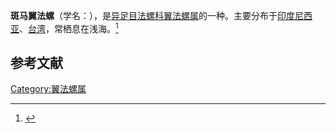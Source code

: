 {{Speciesbox
| name = 斑马翼法螺
| image = Gyrineum gyrinum 01.JPG
| image_width = 
| genus = Gyrineum
| species = gyrinum
| authority = (Linnaeus, 1758)
}}
'''斑马翼法螺'''（学名：''{{lang|la|Gyrineum gyrinum}}''），是[[异足目|异足目]][[法螺科|法螺科]][[翼法螺属|翼法螺属]]的一种。主要分布于[[印度尼西亚|印度尼西亚]]、[[台湾|台湾]]，常栖息在浅海。<ref>{{cite web|url=http://shell.sinica.edu.tw/chinese/shellbase_detail.php?science_no=758|title=国际贝库：斑马翼法螺|publisher=台湾贝类资料库|accessdate=2009-08-11|archive-date=2016-03-04|archive-url=https://web.archive.org/web/20160304092148/http://shell.sinica.edu.tw/chinese/shellbase_detail.php?science_no=758|dead-url=no}}</ref>

== 参考文献 ==
{{reflist|2}}
{{Taxonbar|from=Q3658342}}

[[Category:翼法螺属|Category:翼法螺属]]
